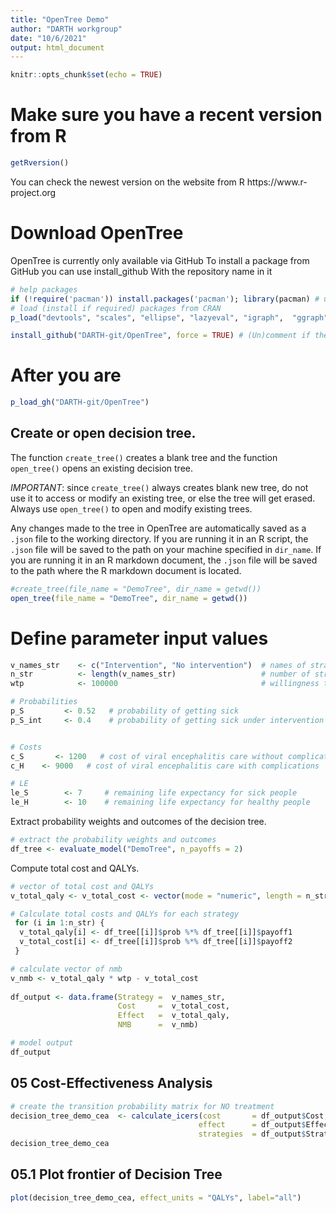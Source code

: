 ```yaml
---
title: "OpenTree Demo"
author: "DARTH workgroup"
date: "10/6/2021"
output: html_document
---
```


```r
knitr::opts_chunk$set(echo = TRUE)
```

# Make sure you have a recent version from R
```r
getRversion()
```

You can check the newest version on the website from R
https://www.r-project.org

# Download OpenTree
OpenTree is currently only available via GitHub
To install a package from GitHub you can use install_github
With the repository name in it
```r
# help packages
if (!require('pacman')) install.packages('pacman'); library(pacman) # use this package to conveniently install other packages
# load (install if required) packages from CRAN
p_load("devtools", "scales", "ellipse", "lazyeval", "igraph",  "ggraph", "reshape2", "knitr", "stringr", "jsonlite", "rstudioapi", "tidyverse", "dampack")                                               

install_github("DARTH-git/OpenTree", force = TRUE) # (Un)comment if there is a newer version
```

# After you are 
```r
p_load_gh("DARTH-git/OpenTree")
```

## Create or open decision tree. 

The function `create_tree()` creates a blank tree and the function `open_tree()` opens an existing decision tree. 

*IMPORTANT*: since `create_tree()` always creates blank new tree, do not use it to access or modify an existing tree, or else the tree will get erased. Always use `open_tree()` to open and modify existing trees.

Any changes made to the tree in OpenTree are automatically saved as a `.json` file to the working directory. If you are running it in an R script, the `.json` file will be saved to the path on your machine specified in `dir_name`. If you are running it in an R markdown document, the `.json` file will be saved to the path where the R markdown document is located. 

```r
#create_tree(file_name = "DemoTree", dir_name = getwd())
open_tree(file_name = "DemoTree", dir_name = getwd())
```



# Define parameter input values

```r
v_names_str    <- c("Intervention", "No intervention")  # names of strategies
n_str          <- length(v_names_str)                   # number of strategies
wtp            <- 100000                                # willingness to pay threshold

# Probabilities
p_S         <- 0.52   # probability of getting sick
p_S_int     <- 0.4    # probability of getting sick under intervention


# Costs
c_S       <- 1200   # cost of viral encephalitis care without complications
c_H    <- 9000   # cost of viral encephalitis care with complications

# LE
le_S        <- 7     # remaining life expectancy for sick people
le_H        <- 10    # remaining life expectancy for healthy people

```



Extract probability weights and outcomes of the decision tree.

```r
# extract the probability weights and outcomes  
df_tree <- evaluate_model("DemoTree", n_payoffs = 2)
```





Compute total cost and QALYs.

```r
# vector of total cost and QALYs
v_total_qaly <- v_total_cost <- vector(mode = "numeric", length = n_str)

# Calculate total costs and QALYs for each strategy 
 for (i in 1:n_str) {
  v_total_qaly[i] <- df_tree[[i]]$prob %*% df_tree[[i]]$payoff1
  v_total_cost[i] <- df_tree[[i]]$prob %*% df_tree[[i]]$payoff2
 }

# calculate vector of nmb
v_nmb <- v_total_qaly * wtp - v_total_cost 
          
df_output <- data.frame(Strategy =  v_names_str,
                        Cost     =  v_total_cost,
                        Effect   =  v_total_qaly,
                        NMB      =  v_nmb)

# model output
df_output
```

## 05 Cost-Effectiveness Analysis

```r
# create the transition probability matrix for NO treatment
decision_tree_demo_cea  <- calculate_icers(cost       = df_output$Cost,
                                          effect      = df_output$Effect,
                                          strategies  = df_output$Strategy)
decision_tree_demo_cea
```

## 05.1 Plot frontier of Decision Tree

```r
plot(decision_tree_demo_cea, effect_units = "QALYs", label="all")
```

